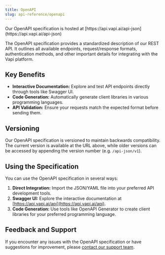 ```yaml
---
title: OpenAPI
slug: api-reference/openapi
---
```


<Check>
  Our OpenAPI specification is hosted at
  [https://api.vapi.ai/api-json](https://api.vapi.ai/api-json)
</Check>

The OpenAPI specification provides a standardized description of our REST API. It outlines all available endpoints, request/response formats, authentication methods, and other important details for integrating with the Vapi platform.

## Key Benefits

- **Interactive Documentation:** Explore and test API endpoints directly through tools like Swagger UI.
- **Code Generation:** Automatically generate client libraries in various programming languages.
- **API Validation:** Ensure your requests match the expected format before sending them.

## Versioning

Our OpenAPI specification is versioned to maintain backwards compatibility. The current version is available at the URL above, while older versions can be accessed by appending the version number (e.g. `/api-json/v1`).

## Using the Specification

You can use the OpenAPI specification in several ways:

1. **Direct Integration:** Import the JSON/YAML file into your preferred API development tools.
2. **Swagger UI:** Explore the interactive documentation at [https://api.vapi.ai/api](https://api.vapi.ai/api).
3. **Code Generation:** Use tools like OpenAPI Generator to create client libraries for your preferred programming language.

## Feedback and Support

If you encounter any issues with the OpenAPI specification or have suggestions for improvement, please [contact our support team](mailto:support@vapi.ai).
